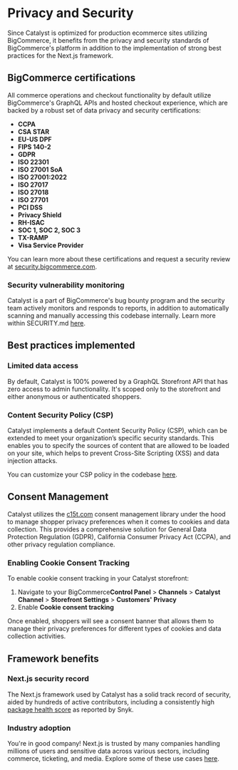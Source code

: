 # Privacy and Security

Since Catalyst is optimized for production ecommerce sites utilizing BigCommerce, it benefits from the privacy and security standards of BigCommerce's platform in addition to the implementation of strong best practices for the Next.js framework.

## BigCommerce certifications

All commerce operations and checkout functionality by default utilize BigCommerce's GraphQL APIs and hosted checkout experience, which are backed by a robust set of data privacy and security certifications:

- **CCPA**
- **CSA STAR**
- **EU-US DPF**
- **FIPS 140-2**
- **GDPR**
- **ISO 22301**
- **ISO 27001 SoA**
- **ISO 27001:2022**
- **ISO 27017**
- **ISO 27018**
- **ISO 27701**
- **PCI DSS**
- **Privacy Shield**
- **RH-ISAC**
- **SOC 1, SOC 2, SOC 3**
- **TX-RAMP**
- **Visa Service Provider**

You can learn more about these certifications and request a security review at [security.bigcommerce.com](https://security.bigcommerce.com).

### Security vulnerability monitoring

Catalyst is a part of BigCommerce's bug bounty program and the security team actively monitors and responds to reports, in addition to automatically scanning and manually accessing this codebase internally. Learn more within SECURITY.md [here](https://github.com/bigcommerce/catalyst/blob/main/SECURITY.md).

## Best practices implemented

### Limited data access

By default, Catalyst is 100% powered by a GraphQL Storefront API that has zero access to admin functionality. It's scoped only to the storefront and either anonymous or authenticated shoppers.

### Content Security Policy (CSP)

Catalyst implements a default Content Security Policy (CSP), which can be extended to meet your organization’s specific security standards. This enables you to specify the sources of content that are allowed to be loaded on your site, which helps to prevent Cross-Site Scripting (XSS) and data injection attacks.

You can customize your CSP policy in the codebase [here](https://github.com/bigcommerce/catalyst/blob/main/core/lib/content-security-policy.ts#L10).

## Consent Management

Catalyst utilizes the [c15t.com](https://c15t.com) consent management library under the hood to manage shopper privacy preferences when it comes to cookies and data collection.  This provides a comprehensive solution for General Data Protection Regulation (GDPR), California Consumer Privacy Act (CCPA), and other privacy regulation compliance.

### Enabling Cookie Consent Tracking

To enable cookie consent tracking in your Catalyst storefront:

1. Navigate to your BigCommerce**Control Panel** > **Channels** > **Catalyst Channel** > **Storefront Settings** > **Customers' Privacy**
2. Enable **Cookie consent tracking**

Once enabled, shoppers will see a consent banner that allows them to manage their privacy preferences for different types of cookies and data collection activities.

## Framework benefits

### Next.js security record

The Next.js framework used by Catalyst has a solid track record of security, aided by hundreds of active contributors, including a consistently high [package health score](https://snyk.io/advisor/npm-package/next) as reported by Snyk.

### Industry adoption

You're in good company! Next.js is trusted by many companies handling millions of users and sensitive data across various sectors, including commerce, ticketing, and media. Explore some of these use cases [here](https://nextjs.org/showcase).
